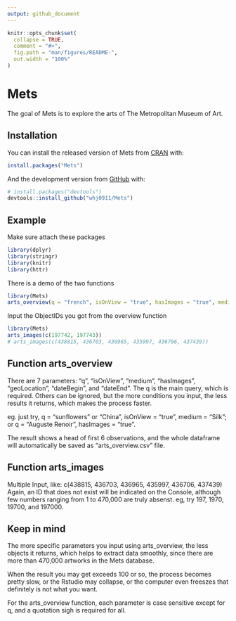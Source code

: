 ```yaml
---
output: github_document
---
```


<!-- README.md is generated from README.Rmd. Please edit that file -->

```r
knitr::opts_chunk$set(
  collapse = TRUE,
  comment = "#>",
  fig.path = "man/figures/README-",
  out.width = "100%"
)
```

# Mets

<!-- badges: start -->
<!-- badges: end -->

The goal of Mets is to explore the arts of The Metropolitan Museum of Art.

## Installation

You can install the released version of Mets from [CRAN](https://CRAN.R-project.org) with:

``` r
install.packages("Mets")
```

And the development version from [GitHub](https://github.com/) with:

``` r
# install.packages("devtools")
devtools::install_github("whj0911/Mets")
```


## Example
Make sure attach these packages
```r
library(dplyr)
library(stringr)
library(knitr)
library(httr)
```

There is a demo of the two functions
```r
library(Mets)
arts_overview(q = "french", isOnView = "true", hasImages = "true", medium = "Silk")
```

Input the ObjectIDs you got from the overview function
```r
library(Mets)
arts_images(c(197742, 197743))
# arts_images(c(438815, 436703, 436965, 435997, 436706, 437439))
```

## Function arts_overview
There are 7 parameters: "q", "isOnView", "medium", "hasImages", "geoLocation", "dateBegin", and "dateEnd". The q is the main query, which is required. Others can be ignored, but the more conditions you input, the less results it returns, which makes the process faster. 

eg. just try, q = "sunflowers" or "China", isOnView = "true", medium = "Silk";
or q = "Auguste Renoir", hasImages = "true".

The result shows a head of first 6 observations, and the whole dataframe will automatically be saved as "arts_overview.csv" file.

## Function arts_images
Multiple Input, like: c(438815, 436703, 436965, 435997, 436706, 437439)
Again, an ID that does not exist will be indicated on the Console, although few numbers ranging from 1 to 470,000 are truly absenst. eg, try 197, 1970, 19700, and 197000.


## Keep in mind
The more specific parameters you input using arts_overview, the less objects it returns, which helps to extract data smoothly, since there are more than 470,000 artworks in the Mets database.

When the result you may get exceeds 100 or so, the process becomes pretty slow, or the Rstudio may collapse, or the computer even freeszes that definitely is not what you want.

For the arts_overview function, each parameter is case sensitive except for q, and a quotation sigh is required for all.



